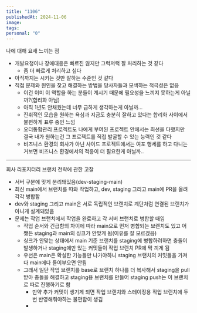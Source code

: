 ```yaml
---
title: "1106"
publishedAt: 2024-11-06
image: 
tags: 
personal: "0"
---
```

나에 대해 요새 느끼는 점
- 개발요청이나 장애대응은 빠르진 않지만 그럭저럭 잘 처리하는 것 같다
	- 좀 더 빠르게 처리하고 싶다
- 아직까지는 시키는 것만 잘하는 수준인 것 같다
- 직접 문제와 원인을 찾고 해결하는 방법을 당사자들과 모색하는 적극성은 없음
	- 이건 이미 이 역할을 하는 분들이 계시기 때문에 필요성을 느끼지 못하는게 아닐까?(합리화 아님)
	- 아직 1년도 안채웠는데 너무 급하게 생각하는게 아닐까...
	- 진취적인 모습을 원하는 욕심과 지금도 충분히 잘하고 있다는 합리화 사이에서 불편하게 표류 중인 느낌
	- 오더통합관리 프로젝트도 나에게 부여된 프로젝트 안에서는 최선을 다했지만 결국 내가 원하는건 그 프로젝트를 직접 발굴할 수 있는 능력인 것 같다
	- 비즈니스 환경의 회사가 아닌 사이드 프로젝트에서는 여포 행세를 하고 다니는거보면 비즈니스 환경에서의 적응이 더 필요한게 아닐까..
---
회사 리포지터리 브랜치 전략에 관한 고찰
- 서버 구분에 맞게 분리돼있음(dev-staging-main)
- 최신 main에서 브랜치를 따와 작업하고, dev, staging 그리고 main에 PR을 올려 각각 병합함
- dev와 staging 그리고 main은 서로 독립적인 브랜치로 계단처럼 연결된 브랜치가 아니게 설계돼있음
- 문제는 작업 브랜치에서 작업을 완료하고 각 서버 브랜치로 병합할 때임
	- 작업 순서와 긴급함의 차이에 따라 main으로 먼저 병합되는 브랜치도 있고 어쨌든 staging과 main의 싱크가 안맞게 됨(이유를 잘 모르겠음)
	- 싱크가 안맞는 상태에서 main 기준 브랜치를 staging에 병합하려하면 충돌이 발생하거나 staging에만 있는 커밋들이 작업 브랜치 PR에 막 끼게 됨
	- 우선은 main은 확실한 기능들만 나가야하니 staging 브랜치의 커밋들을 가져다 main에다 들이부으면 안됨
	- 그래서 일단 작업 브랜치를 base로 브랜치 하나를 더 복사해서 staging을 pull받아 충돌을 해결하고 staging용 브랜치를 만들어 staging push는 이 브랜치로 따로 진행하기로 함
		- 만약 추가 커밋이 생기게 되면 작업 브랜치와 스테이징용 작업 브랜치에 두 번 반영해줘야하는 불편함이 생김
		- 